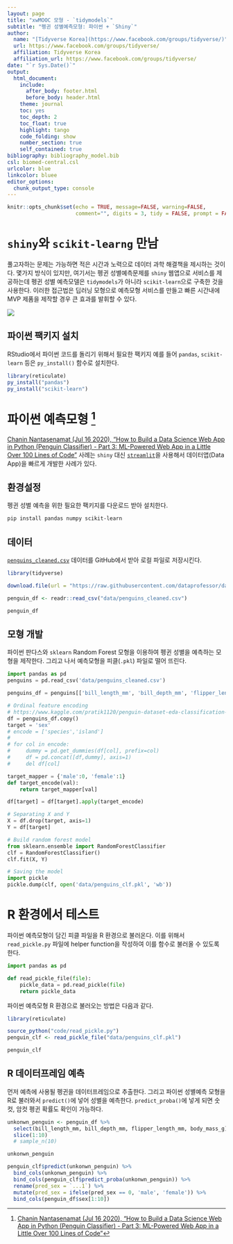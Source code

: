```yaml
---
layout: page
title: "xwMOOC 모형 - `tidymodels`"
subtitle: "펭귄 성별예측모형: 파이썬 + `Shiny`"
author:
  name: "[Tidyverse Korea](https://www.facebook.com/groups/tidyverse/)"
  url: https://www.facebook.com/groups/tidyverse/
  affiliation: Tidyverse Korea
  affiliation_url: https://www.facebook.com/groups/tidyverse/
date: "`r Sys.Date()`"
output:
  html_document: 
    include:
      after_body: footer.html
      before_body: header.html
    theme: journal
    toc: yes
    toc_depth: 2
    toc_float: true
    highlight: tango
    code_folding: show
    number_section: true
    self_contained: true
bibliography: bibliography_model.bib
csl: biomed-central.csl
urlcolor: blue
linkcolor: bluee
editor_options: 
  chunk_output_type: console
---
```

 
``` r
knitr::opts_chunk$set(echo = TRUE, message=FALSE, warning=FALSE,
                      comment="", digits = 3, tidy = FALSE, prompt = FALSE, fig.align = 'center')
```

# `shiny`와 `scikit-learng` 만남 {#meet-shiny-scikit-learn}

풀고자하는 문제는 가능하면 적은 시간과 노력으로 데이터 과학 해결책을 제시하는 것이다. 몇가지 방식이 있지만, 여기서는 펭귄 성별예측문제를 `shiny` 웹앱으로 서비스를 제공하는데 펭귄 성별 예측모델은 `tidymodels`가 아니라 `scikit-learn`으로 구축한 것을 사용한다. 이러한 접근법은 딥러닝 모형으로 예측모형 서비스를 만들고 빠른 시간내에 MVP 제품을 제작할 경우 큰 효과를 발휘할 수 있다.

![](fig/penguin-python-shiny.png)

## 파이썬 팩키지 설치 {#install-python-pkg}

RStudio에서 파이썬 코드를 돌리기 위해서 필요한 팩키지 예를 들어 `pandas`, `scikit-learn` 등은 `py_install()` 함수로 설치한다.

```r
library(reticulate)
py_install("pandas")
py_install("scikit-learn")
```


# 파이썬 예측모형 [^build-penguin-model] {#build-python-model}

[^build-penguin-model]: [Chanin Nantasenamat (Jul 16 2020), "How to Build a Data Science Web App in Python (Penguin Classifier) - Part 3: ML-Powered Web App in a Little Over 100 Lines of Code"](https://towardsdatascience.com/how-to-build-a-data-science-web-app-in-python-penguin-classifier-2f101ac389f3)

[Chanin Nantasenamat (Jul 16 2020), "How to Build a Data Science Web App in Python (Penguin Classifier) - Part 3: ML-Powered Web App in a Little Over 100 Lines of Code"](https://towardsdatascience.com/how-to-build-a-data-science-web-app-in-python-penguin-classifier-2f101ac389f3) 사례는 `shiny` 대신 [`streamlit`](https://www.streamlit.io/)을 사용해서 데이터앱(Data App)을 빠르게 개발한 사례가 있다.

[](fig/penguin_prediction_app.png)


## 환경설정 {#build-python-model-env}

펭귄 성별 예측을 위한 필요한 팩키지를 다운로드 받아 설치한다.

```bash
pip install pandas numpy scikit-learn
```

## 데이터 {#build-python-model-data}

[`penguins_cleaned.csv`](https://github.com/dataprofessor/data/blob/master/penguins_cleaned.csv) 데이터를 GitHub에서 받아 로컬 파일로 저장시킨다.

```r
library(tidyverse)

download.file(url = "https://raw.githubusercontent.com/dataprofessor/data/master/penguins_cleaned.csv", destfile = "data/penguins_cleaned.csv")

penguin_df <- readr::read_csv("data/penguins_cleaned.csv")

penguin_df
```

## 모형 개발 {#build-python-model-build-model}

파이썬 판다스와 `sklearn` Random Forest 모형을 이용하여 펭귄 성별을 예측하는 모형을 제작한다. 그리고 나서 예측모형을 피클(`.pkl`) 파일로 떨어 뜨린다.

```python
import pandas as pd
penguins = pd.read_csv('data/penguins_cleaned.csv')

penguins_df = penguins[['bill_length_mm', 'bill_depth_mm', 'flipper_length_mm', 'body_mass_g', 'sex']]

# Ordinal feature encoding
# https://www.kaggle.com/pratik1120/penguin-dataset-eda-classification-and-clustering
df = penguins_df.copy()
target = 'sex'
# encode = ['species','island']
# 
# for col in encode:
#     dummy = pd.get_dummies(df[col], prefix=col)
#     df = pd.concat([df,dummy], axis=1)
#     del df[col]

target_mapper = {'male':0, 'female':1}
def target_encode(val):
    return target_mapper[val]

df[target] = df[target].apply(target_encode)

# Separating X and Y
X = df.drop(target, axis=1)
Y = df[target]

# Build random forest model
from sklearn.ensemble import RandomForestClassifier
clf = RandomForestClassifier()
clf.fit(X, Y)

# Saving the model
import pickle
pickle.dump(clf, open('data/penguins_clf.pkl', 'wb'))
```


# R 환경에서 테스트 {#build-python-model-test}

파이썬 예측모형이 담긴 피클 파일을 R 환경으로 불러온다. 이를 위해서 `read_pickle.py` 파일에 helper function을 작성하여 이를 함수로 불러올 수 있도록 한다.

```python
import pandas as pd

def read_pickle_file(file):
    pickle_data = pd.read_pickle(file)
    return pickle_data
```

파이썬 예측모형 R 환경으로 불러오는 방법은 다음과 같다.

```r
library(reticulate)

source_python("code/read_pickle.py")
penguin_clf <- read_pickle_file("data/penguins_clf.pkl")

penguin_clf
```

## R 데이터프레임 예측 {#r-dataframe-predict}

먼저 예측에 사용될 펭귄을 데이터프레임으로 추출한다. 그리고 파이썬 성별예측 모형을 R로 불러와서 `predict()`에 넣어 성별을 예측한다. `predict_proba()`에 넣게 되면 숫컷, 암컷 펭귄 확률도 확인이 가능하다.

```r
unkonwn_penguin <- penguin_df %>% 
  select(bill_length_mm, bill_depth_mm, flipper_length_mm, body_mass_g) %>% 
  slice(1:10)
  # sample_n(10)

unkonwn_penguin

penguin_clf$predict(unkonwn_penguin) %>% 
  bind_cols(unkonwn_penguin) %>% 
  bind_cols(penguin_clf$predict_proba(unkonwn_penguin)) %>% 
  rename(pred_sex = `...1`) %>% 
  mutate(pred_sex = ifelse(pred_sex == 0, 'male', 'female')) %>% 
  bind_cols(penguin_df$sex[1:10])
```

